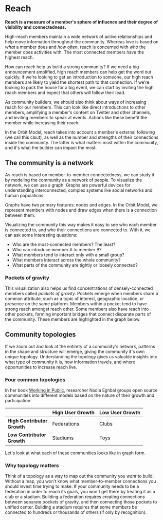 
# Reach

**Reach is a measure of a member's sphere of influence and their degree of
visibility and connectedness.**

High-reach members maintain a wide network of
active relationships and help move information throughout the community.
Whereas love is based on _what_ a member does and _how often_, reach is
concerned with _who_ the member does activities with. The most connected
members have the highest reach.

How can reach help us build a strong community? If we need a big announcement
amplified, high reach members can help get the word out quickly. If we're
looking to get an introduction to someone, our high reach members are likely to
yield the shortest path to that connection. If we're looking to pack the house
for a big event, we can start by inviting the high reach members and expect that
others will follow their lead.

As community builders, we should also think about ways of increasing reach for
our members. This can look like direct introductions to other members,
amplifying a member&apos;s content on Twitter and other channels, and inviting
members to speak at events. Actions like these benefit the member while
increasing their reach.

In the Orbit Model, reach takes into account a member&apos;s external following (we
call this clout), as well as the number and strengths of their connections
inside the community. The latter is what matters most within the community, and
it&apos;s what the builder can impact the most.

## The community is a network

As reach is based on member-to-member connectedness, we can study it by
modeling the community as a network of people. To visualize the network, we can
use a graph. Graphs are powerful devices for understanding interconnected,
complex systems like social networks and human populations.

Graphs have two primary features: nodes and edges. In the Orbit Model, we
represent members with nodes and draw edges when there is a connection between
them.

<Graph data={baseData} />

Visualizing the community this way makes it easy to see who each member is
connected to, and who their connections are connected to. With it, we can ask
some interesting questions:

- Who are the most-connected members? The least?
- Who can introduce member A to member B?
- What members tend to interact only with a small group?
- What members interact across the whole community?
- What parts of the community are tightly or loosely connected?

### Pockets of gravity

This visualization also helps us find concentrations of densely-connected
members called _pockets of gravity_. Pockets emerge when members share a common
attribute, such as a topic of interest, geographic location, or presence on the
same platform. Members within a pocket tend to have strong reach amongst reach other.
Some members also have reach into other pockets, forming important bridges that
connect disparate parts of the community. These members are highlighted in the
graph below.

<Graph data={pocketsData} />

## Community topologies

If we zoom out and look at the entirety of a community's network, patterns in
the shape and structure will emerge, giving the community it's own unique
topology. Understanding the topology gives us valuable insights into what type
of community it is, how information travels, and where opportunities to increase
reach live.

### Four common topologies

In her book [Working in
Public](https://www.amazon.com/Working-Public-Making-Maintenance-Software/dp/0578675862),
researcher Nadia Eghbal groups open source communities into different
models based on the nature of their growth and participation:

|                                  | High User Growth | Low User Growth |
| -------------------------------- | ---------------- | --------------- |
| **High Contributor<br/> Growth** | Federations      | Clubs           |
| **Low Contributor<br/> Growth**  | Stadiums         | Toys            |

Let's look at what each of these communities looks like in graph form.

### Why topology matters

Think of a topology as a way to map out the community you _want_ to build.
Without a map, you won't know what member-to-member connections you should
invest time trying to make. If your community needs to be a federation in order
to reach its goals, you won't get there by treating it as a club or a stadium.
Building a federation requires creating connections between separate pockets of
gravity, and then connecting those pockets to unified center. Building a stadium
requires that some members be connected to hundreds or thousands of others (if
only by recognition).
